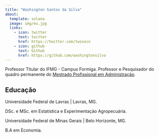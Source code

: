 ```yaml
---
title: "Washington Santos da Silva"
about:
  template: solana
  image: img/eu.jpg
  links:
    - icon: twitter
      text: twitter
      href: https://twitter.com/twssecn
    - icon: github
      text: Github
      href: https://github.com/washingtonsilva
---
```


Professor Titular do IFMG - Campus Formiga. Professor e Pesquisador do 
quadro permanente do [Mestrado Profissional em Administração](https://www.formiga.ifmg.edu.br/mestrado).

## Educação

Universidade Federal de Lavras | Lavras, MG.

DSc. e MSc. em Estatística e Experimentação Agropecuária.

Universidade Federal de Minas Gerais | Belo Horizonte, MG.

B.A em Economia.

